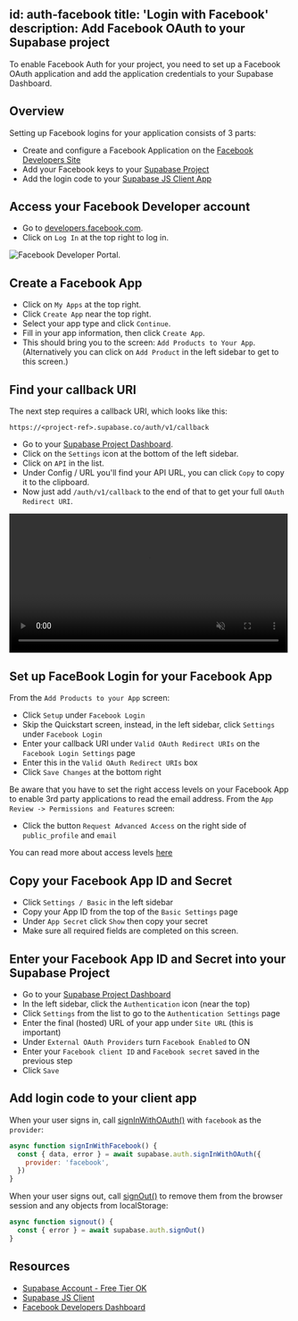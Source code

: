 
id: auth-facebook
title: 'Login with Facebook'
description: Add Facebook OAuth to your Supabase project
---


To enable Facebook Auth for your project, you need to set up a Facebook OAuth application and add the application credentials to your Supabase Dashboard.

## Overview

Setting up Facebook logins for your application consists of 3 parts:

- Create and configure a Facebook Application on the [Facebook Developers Site](https://developers.facebook.com)
- Add your Facebook keys to your [Supabase Project](https://app.supabase.com)
- Add the login code to your [Supabase JS Client App](https://github.com/supabase/supabase-js)

## Access your Facebook Developer account

- Go to [developers.facebook.com](https://developers.facebook.com).
- Click on `Log In` at the top right to log in.

![Facebook Developer Portal.](/docs/img/guides/auth-facebook/facebook-portal.png)

## Create a Facebook App

- Click on `My Apps` at the top right.
- Click `Create App` near the top right.
- Select your app type and click `Continue`.
- Fill in your app information, then click `Create App`.
- This should bring you to the screen: `Add Products to Your App`. (Alternatively you can click on `Add Product` in the left sidebar to get to this screen.)

## Find your callback URI

The next step requires a callback URI, which looks like this:

`https://<project-ref>.supabase.co/auth/v1/callback`

- Go to your [Supabase Project Dashboard](https://app.supabase.com).
- Click on the `Settings` icon at the bottom of the left sidebar.
- Click on `API` in the list.
- Under Config / URL you'll find your API URL, you can click `Copy` to copy it to the clipboard.
- Now just add `/auth/v1/callback` to the end of that to get your full `OAuth Redirect URI`.

<video width="99%" muted playsInline controls="true">
  <source src="/docs/videos/api/api-url-and-key.mp4" type="video/mp4" muted playsInline />
</video>

## Set up FaceBook Login for your Facebook App

From the `Add Products to your App` screen:

- Click `Setup` under `Facebook Login`
- Skip the Quickstart screen, instead, in the left sidebar, click `Settings` under `Facebook Login`
- Enter your callback URI under `Valid OAuth Redirect URIs` on the `Facebook Login Settings` page
- Enter this in the `Valid OAuth Redirect URIs` box
- Click `Save Changes` at the bottom right

Be aware that you have to set the right access levels on your Facebook App to enable 3rd party applications to read the email address.
From the `App Review -> Permissions and Features` screen:

- Click the button `Request Advanced Access` on the right side of `public_profile` and `email`

You can read more about access levels [here](https://developers.facebook.com/docs/graph-api/overview/access-levels/)

## Copy your Facebook App ID and Secret

- Click `Settings / Basic` in the left sidebar
- Copy your App ID from the top of the `Basic Settings` page
- Under `App Secret` click `Show` then copy your secret
- Make sure all required fields are completed on this screen.

## Enter your Facebook App ID and Secret into your Supabase Project

- Go to your [Supabase Project Dashboard](https://app.supabase.com)
- In the left sidebar, click the `Authentication` icon (near the top)
- Click `Settings` from the list to go to the `Authentication Settings` page
- Enter the final (hosted) URL of your app under `Site URL` (this is important)
- Under `External OAuth Providers` turn `Facebook Enabled` to ON
- Enter your `Facebook client ID` and `Facebook secret` saved in the previous step
- Click `Save`

## Add login code to your client app

When your user signs in, call [signInWithOAuth()](/docs/reference/javascript/auth-signinwithoauth) with `facebook` as the `provider`:

```js
async function signInWithFacebook() {
  const { data, error } = await supabase.auth.signInWithOAuth({
    provider: 'facebook',
  })
}
```

When your user signs out, call [signOut()](/docs/reference/javascript/auth-signout) to remove them from the browser session and any objects from localStorage:

```js
async function signout() {
  const { error } = await supabase.auth.signOut()
}
```

## Resources

- [Supabase Account - Free Tier OK](https://supabase.com)
- [Supabase JS Client](https://github.com/supabase/supabase-js)
- [Facebook Developers Dashboard](https://developers.facebook.com/)
